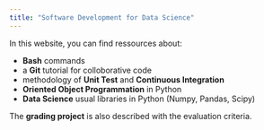 ```yaml
---
title: "Software Development for Data Science"
---
```


In this website, you can find ressources about:

- **Bash** commands 
- a **Git** tutorial for colloborative code
- methodology of **Unit Test** and **Continuous Integration**
- **Oriented Object Programmation** in Python
- **Data Science** usual libraries in Python (Numpy, Pandas, Scipy)

The **grading project** is also described with the evaluation criteria.
